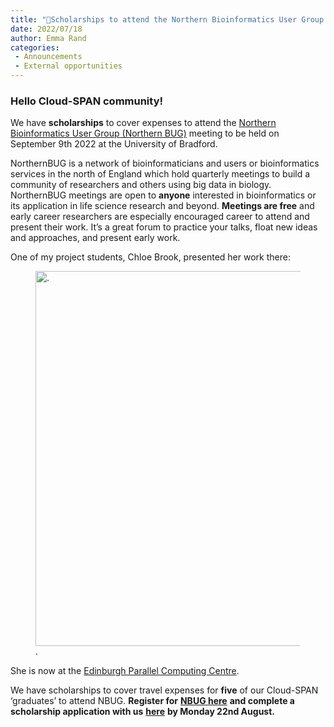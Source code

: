 ```yaml
---
title: "💸Scholarships to attend the Northern Bioinformatics User Group meeting 9th September"
date: 2022/07/18
author: Emma Rand
categories:
 - Announcements
 - External opportunities
---
```


### **Hello Cloud-SPAN community!**

We have **scholarships** to cover expenses to attend the [Northern Bioinformatics User Group (Northern BUG)](https://northernbug.github.io/) meeting to be held on September 9th 2022 at the University of Bradford.

NorthernBUG is a network of bioinformaticians and users or bioinformatics services in the north of England which hold quarterly meetings to build a community of researchers and others using big data in biology. NorthernBUG meetings are open to **anyone** interested in bioinformatics or its application in life science research and beyond. **Meetings are free** and early career researchers are especially encouraged career to attend and present their work. It’s a great forum to practice your talks, float new ideas and approaches, and present early work.

One of my project students, Chloe Brook, presented her work there:

![.](deebe03d-1966-4d41-9e2a-ec92ed6d867c.png){fig-alt="Emma Rand's student, Chloe Brook, presenting her work at a Northern BUG meeting." width="600"} 


She is now at the [Edinburgh Parallel Computing Centre](https://www.epcc.ed.ac.uk/about-us/our-team/chloe-brook).

We have scholarships to cover travel expenses for **five** of our Cloud-SPAN 'graduates' to attend NBUG. **Register for** [**NBUG here**](https://northernbug.github.io/northernbug7) **and complete a scholarship application with us** [**here**](https://docs.google.com/forms/d/e/1FAIpQLScESDgDrrXZgH0H4q8cpUVEWi2V5NYS0CBtfn2sM1IX5EjVBg/viewform) **by Monday 22nd August.**